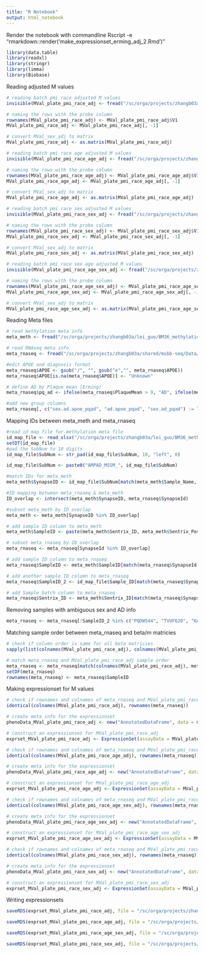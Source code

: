 ---
title: "R Notebook"
output: html_notebook
---

Render the notebook with commandline Rscript -e "rmarkdown::render('make_expressionset_erming_adj_2.Rmd')"

```{r loading packages, message = F}
library(data.table)
library(readxl)
library(stringr)
library(limma)
library(Biobase)
```


Reading adjusted M values
```{r reading batch pmi race adjusted M values, message = F}
# reading batch pmi race adjusted M values
invisible(MVal_plate_pmi_race_adj <- fread("/sc/orga/projects/zhangb03a/lei_guo/BM36_methylation_analysis/processed_data/covariate_adjusted_Beta_M_Erming/M_Values_QCed_normlized_plate_pmi_race_adjusted.tsv", data.table = F))

# naming the rows with the probe column
rownames(MVal_plate_pmi_race_adj) <- MVal_plate_pmi_race_adj$V1
MVal_plate_pmi_race_adj <- MVal_plate_pmi_race_adj[, -1]

# convert MVal_sex_adj to matrix
MVal_plate_pmi_race_adj <- as.matrix(MVal_plate_pmi_race_adj)
```

```{r reading batch pmi race age adjusted M values, message = F}
# reading batch pmi race age adjusted M values
invisible(MVal_plate_pmi_race_age_adj <- fread("/sc/orga/projects/zhangb03a/lei_guo/BM36_methylation_analysis/processed_data/covariate_adjusted_Beta_M_Erming/M_Values_QCed_normlized_plate_pmi_race_age_adjusted.tsv", data.table = F))

# naming the rows with the probe column
rownames(MVal_plate_pmi_race_age_adj) <- MVal_plate_pmi_race_age_adj$V1
MVal_plate_pmi_race_age_adj <- MVal_plate_pmi_race_age_adj[, -1]

# convert MVal_sex_adj to matrix
MVal_plate_pmi_race_age_adj <- as.matrix(MVal_plate_pmi_race_age_adj)
```

```{r reading batch pmi race sex adjusted M values, message = F}
# reading batch pmi race sex adjusted M values
invisible(MVal_plate_pmi_race_sex_adj <- fread("/sc/orga/projects/zhangb03a/lei_guo/BM36_methylation_analysis/processed_data/covariate_adjusted_Beta_M_Erming/M_Values_QCed_normlized_plate_pmi_race_sex_adjusted.tsv", data.table = F))

# naming the rows with the probe column
rownames(MVal_plate_pmi_race_sex_adj) <- MVal_plate_pmi_race_sex_adj$V1
MVal_plate_pmi_race_sex_adj <- MVal_plate_pmi_race_sex_adj[, -1]

# convert MVal_sex_adj to matrix
MVal_plate_pmi_race_sex_adj <- as.matrix(MVal_plate_pmi_race_sex_adj)
```

```{r reading batch pmi race sex age adjusted M values, message = F}
# reading batch pmi race sex age adjusted M values
invisible(MVal_plate_pmi_race_age_sex_adj <- fread("/sc/orga/projects/zhangb03a/lei_guo/BM36_methylation_analysis/processed_data/covariate_adjusted_Beta_M_Erming/M_Values_QCed_normlized_plate_pmi_race_age_sex_adjusted.tsv", data.table = F))

# naming the rows with the probe column
rownames(MVal_plate_pmi_race_age_sex_adj) <- MVal_plate_pmi_race_age_sex_adj$V1
MVal_plate_pmi_race_age_sex_adj <- MVal_plate_pmi_race_age_sex_adj[, -1]

# convert MVal_sex_adj to matrix
MVal_plate_pmi_race_age_sex_adj <- as.matrix(MVal_plate_pmi_race_age_sex_adj)
```


Reading Meta files
```{r reading meta information}
# read methylation meta info
meta_meth <- fread("/sc/orga/projects/zhangb03a/lei_guo/BM36_methylation_analysis/raw_data/meta_meth.csv")

# read RNAseq meta info
meta_rnaseq <- fread("/sc/orga/projects/zhangb03a/shared/msbb-seq/Data/mixed_model_correction_updated/msbb.meta.BM_36.tsv")

#edit APOE and diagnosis format
meta_rnaseq$APOE <- gsub("/", "", gsub("e","", meta_rnaseq$APOE))
meta_rnaseq$APOE[is.na(meta_rnaseq$APOE)] <- "Unknown"

# define AD by Plaque mean (Erming)
meta_rnaseq$pq_ad <- ifelse(meta_rnaseq$PlaqueMean > 9, "AD", ifelse(meta_rnaseq$PlaqueMean == 0, "Normal", "Moderate"))

#add new group columns
meta_rnaseq[, c("sex.ad.apoe_pqad", "ad.apoe_pqad", "sex.ad_pqad") := list(paste(SEX_inferred, pq_ad, APOE, sep = "."), paste(pq_ad, APOE, sep = "."), paste(SEX_inferred, pq_ad, sep = "."))]
```

Mapping IDs between meta_meth and meta_rnaseq
```{r mapping IDs between meta_meth and meta_rnaseq}
#read id map file for methylation meta file
id_map_file <- read_xlsx("/sc/orga/projects/zhangb03a/lei_guo/BM36_methylation_analysis/raw_data/MethylationBarcodeXSubNumXMinghuiXWang.xlsx", skip = 10)
setDT(id_map_file)
#pad the SubNum to 10 digits
id_map_file$SubNum <- str_pad(id_map_file$SubNum, 10, "left", 0)

id_map_file$SubNum <- paste0("AMPAD_MSSM_", id_map_file$SubNum)

#match IDs for meta_meth
meta_meth$SynapseID <- id_map_file$SubNum[match(meta_meth$Sample_Name, id_map_file$Sample_Name_Barcode)]

#ID mapping between meta_rnaseq & meta_meth
ID_overlap <- intersect(meta_meth$SynapseID, meta_rnaseq$SynapseId)

#subset meta_meth by ID_overlap
meta_meth <- meta_meth[SynapseID %in% ID_overlap]

# add sample ID column to meta_meth
meta_meth$SampleID <- paste(meta_meth$Sentrix_ID, meta_meth$Sentrix_Position, sep = "_")

# subset meta_rnaseq by ID_overlap
meta_rnaseq <- meta_rnaseq[SynapseId %in% ID_overlap]

# add sample ID column to meta_rnaseq
meta_rnaseq$SampleID <- meta_meth$SampleID[match(meta_rnaseq$SynapseId, meta_meth$SynapseID)]

# add another sample ID column to meta_rnaseq
meta_rnaseq$SampleID_2 <- id_map_file$Sample_ID[match(meta_rnaseq$SynapseId, id_map_file$SubNum)]

# add Sample batch column to meta_rnaseq
meta_rnaseq$Sentrix_ID <- meta_meth$Sentrix_ID[match(meta_rnaseq$SynapseId, meta_meth$SynapseID)]
```


Removing samples with ambiguous sex and AD info
```{r}
meta_rnaseq <- meta_rnaseq[!SampleID_2 %in% c("PQDW544", "TVUF620", "KAST417", "DLUH936", "EOYS019") ]
```


Matching sample order between meta_rnaseq and beta/m matricies
```{r matching sample order between meta_rnaseq and beta/m matricies}
# check if column order is same for all beta matricies
sapply(list(colnames(MVal_plate_pmi_race_adj), colnames(MVal_plate_pmi_race_age_adj), colnames(MVal_plate_pmi_race_sex_adj)), identical, colnames(MVal_plate_pmi_race_age_sex_adj))

# match meta_rnaseq and MVal_plate_pmi_race_adj sample order
meta_rnaseq <- meta_rnaseq[match(colnames(MVal_plate_pmi_race_adj), meta_rnaseq$SampleID), ]
setDF(meta_rnaseq)
rownames(meta_rnaseq) <- meta_rnaseq$SampleID
```



Making expressionset for M values
```{r assembling expressionset for MVal_plate_pmi_race_adj}
# check if rownames and colnames of meta_rnaseq and MVal_plate_pmi_race_adj are same
identical(colnames(MVal_plate_pmi_race_adj), rownames(meta_rnaseq))

# create meta info for the expressionset
phenoData_MVal_plate_pmi_race_adj <- new("AnnotatedDataFrame", data = meta_rnaseq)

# construct an expressionset for MVal_plate_pmi_race_adj
exprset_MVal_plate_pmi_race_adj <- ExpressionSet(assayData = MVal_plate_pmi_race_adj, phenoData = phenoData_MVal_plate_pmi_race_adj)
```

```{r assembling expressionset for MVal_plate_pmi_race_age_adj}
# check if rownames and colnames of meta_rnaseq and MVal_plate_pmi_race_age_adj are same
identical(colnames(MVal_plate_pmi_race_age_adj), rownames(meta_rnaseq))

# create meta info for the expressionset
phenoData_MVal_plate_pmi_race_age_adj <- new("AnnotatedDataFrame", data = meta_rnaseq)

# construct an expressionset for MVal_plate_pmi_race_age_adj
exprset_MVal_plate_pmi_race_age_adj <- ExpressionSet(assayData = MVal_plate_pmi_race_age_adj, phenoData = phenoData_MVal_plate_pmi_race_age_adj)
```

```{r assembling expressionset for MVal_plate_pmi_race_age_sex_adj}
# check if rownames and colnames of meta_rnaseq and MVal_plate_pmi_race_age_sex_adj are same
identical(colnames(MVal_plate_pmi_race_age_sex_adj), rownames(meta_rnaseq))

# create meta info for the expressionset
phenoData_MVal_plate_pmi_race_age_sex_adj <- new("AnnotatedDataFrame", data = meta_rnaseq)

# construct an expressionset for MVal_plate_pmi_race_age_sex_adj
exprset_MVal_plate_pmi_race_age_sex_adj <- ExpressionSet(assayData = MVal_plate_pmi_race_age_sex_adj, phenoData = phenoData_MVal_plate_pmi_race_age_sex_adj)
```

```{r assembling expressionset for MVal_plate_pmi_race_sex_adj}
# check if rownames and colnames of meta_rnaseq and MVal_plate_pmi_race_sex_adj are same
identical(colnames(MVal_plate_pmi_race_sex_adj), rownames(meta_rnaseq))

# create meta info for the expressionset
phenoData_MVal_plate_pmi_race_sex_adj <- new("AnnotatedDataFrame", data = meta_rnaseq)

# construct an expressionset for MVal_plate_pmi_race_sex_adj
exprset_MVal_plate_pmi_race_sex_adj <- ExpressionSet(assayData = MVal_plate_pmi_race_sex_adj, phenoData = phenoData_MVal_plate_pmi_race_sex_adj)
```


Writing expressionsets
```{r writing expressionsets for M values}
saveRDS(exprset_MVal_plate_pmi_race_adj, file = "/sc/orga/projects/zhangb03a/lei_guo/BM36_methylation_analysis/processed_data/covariate_adjusted_Beta_M_Erming/exprset_M_Values_QCed_normlized_plate_pmi_race_adjusted.rds")

saveRDS(exprset_MVal_plate_pmi_race_age_adj, file = "/sc/orga/projects/zhangb03a/lei_guo/BM36_methylation_analysis/processed_data/covariate_adjusted_Beta_M_Erming/exprset_M_Values_QCed_normlized_plate_pmi_race_age_adjusted.rds")

saveRDS(exprset_MVal_plate_pmi_race_age_sex_adj, file = "/sc/orga/projects/zhangb03a/lei_guo/BM36_methylation_analysis/processed_data/covariate_adjusted_Beta_M_Erming/exprset_M_Values_QCed_normlized_plate_pmi_race_age_sex_adjusted.rds")

saveRDS(exprset_MVal_plate_pmi_race_sex_adj, file = "/sc/orga/projects/zhangb03a/lei_guo/BM36_methylation_analysis/processed_data/covariate_adjusted_Beta_M_Erming/exprset_M_Values_QCed_normlized_plate_pmi_race_sex_adjusted.rds")
```

